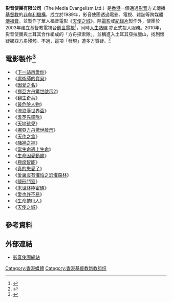 '''影音使團有限公司'''（The Media Evangelism Ltd.）是[[香港|香港]]一個通過[[影音|影音]]方式傳播[[基督教|基督教]]的[[非牟利機構|非牟利機構]]，成立於1989年，影音使團透過電影、電視、雜誌等跨媒體[[傳福音|傳福音]]，並製作了華人福音電影《[[天使之城|天使之城]]》。除[[電影|電影]]或[[紀錄片|紀錄片]]製作外，使團於2003年建立基督教電視台[[創世電視|創世電視]]<ref>{{Cite web|url=http://www.creation-tv.com/cgtv/|title=創世網絡電影|accessdate=2016年4月12日|author=|date=|publisher=|archive-date=2017年2月14日|archive-url=https://web.archive.org/web/20170214101747/http://www.creation-tv.com/cgtv/}}</ref>，同時[http://www.life-tme.org 人生熱線] {{Wayback|url=http://www.life-tme.org/ |date=20220106155337 }}亦正式投入服務。2010年，影音使團與土耳其合作組成的「方舟探索隊」，並稱進入土耳其亞拉臘山，找到懷疑挪亞方舟殘骸。不過，這項「發現」遭多方質疑。<ref>{{cite news |title=挪亞方舟殘骸被指造假 影音使團反駁前拍檔 |url=https://life.mingpao.com/general/article?issue=20100501&nodeid=1507950790332 |accessdate=2021-12-03 |archive-date=2021-12-02 |archive-url=https://web.archive.org/web/20211202234826/https://life.mingpao.com/general/article?issue=20100501&nodeid=1507950790332 }}</ref>

==電影製作<ref>{{Cite web|url=http://movies.media.org.hk/main/asp/index_movies.asp|title=影音使團昔日製作|accessdate=2016年4月12日|author=|date=|publisher=|archive-url=https://web.archive.org/web/20160311211119/http://movies.media.org.hk/main/asp/index_movies.asp|archive-date=2016-03-11|dead-url=yes}}</ref>==
* 《[[下一站再愛你|下一站再愛你]]》 
* 《[[魔術師的寶貝|魔術師的寶貝]]》 
* 《[[因愛之名|因愛之名]]》 
* 《[[挪亞方舟驚世啟示2|挪亞方舟驚世啟示2]]》
* 《[[翻生奇兵|翻生奇兵]]》
* 《[[最危險人物|最危險人物]]》 
* 《[[流浪漢世界盃|流浪漢世界盃]]》
* 《[[耆英先鋒隊|耆英先鋒隊]]》
* 《[[天地孩兒|天地孩兒]]》
* 《[[挪亞方舟驚世啟示|挪亞方舟驚世啟示]]》
* 《[[天作之盒|天作之盒]]》
* 《[[賭神之神|賭神之神]]》 
* 《[[當生命遇上生命|當生命遇上生命]]》 
* 《[[生命因愛動聽|生命因愛動聽]]》 
* 《[[極度智能|極度智能]]》 
* 《[[真的戀愛了|真的戀愛了]]》
* 《[[愛裏沒有懼怕之恐懼森林|愛裏沒有懼怕之恐懼森林]]》
* 《[[隱形鬥室|隱形鬥室]]》
* 《[[末世終極密碼|末世終極密碼]]》
* 《[[愛也許不易|愛也許不易]]》
* 《[[生命揸fit人|生命揸fit人]]》
* 《[[天使之城|天使之城]]》

==參考資料==
{{reflist}}

==外部連結==
*[http://www.media.org.hk/ 影音使團網站] {{Wayback|url=http://www.media.org.hk/ |date=20220419032027 }}

[[Category:香港媒體|Category:香港媒體]]
[[Category:香港基督教新教组织|Category:香港基督教新教组织]]